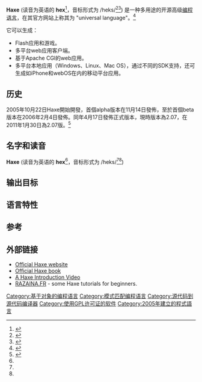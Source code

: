{{primary sources|date=2010年12月}}
{{翻译请求}}
{{NoteTA|G1=IT}}
{{Infobox programming language
|name = Haxe
|logo = [[File:Haxe_logo.svg|80px]]
|paradigm = 多种范型
|year = {{start date and age|2005}}
|developer = Haxe基金会
| latest release version = {{wikidata|property|edit|reference|P348}}
| latest release date = {{wikidata|qualifier|P348|P577}}，{{Time ago|{{wikidata|qualifier|raw|P348|P577}}}}
|typing = [[類型系統|静态]]
|operating_system = [[跨平台|跨平台]]
|website = {{URL|https://haxe.org/}}
|influenced_by = [[ECMAScript|ECMAScript]], [[OCaml|OCaml]], [[Java|Java]], [[JavaScript|JavaScript]], [[C++|C++]], [[PHP|PHP]], [[C♯|C#]], [[Python|Python]], [[Lua|Lua]], [[ActionScript|ActionScript]], {{en-link|NekoVM}}
| programming language = [[OCaml|OCaml]]
}}
'''Haxe''' (读音为英语的 '''hex'''<ref name="Haxe-intro">{{cite web |url=http://haxe.org/doc/intro |title=Haxe介绍页面 |deadurl=yes |archiveurl=https://web.archive.org/web/20120504021311/http://haxe.org/doc/intro |archivedate=2012-05-04 |accessdate=2011-07-05 }}</ref>，音标形式为 /heks/<ref name="haXe-pron">{{cite web |url=http://osflash.org/pipermail/osflash_osflash.org/2005-December/006140.html |title=Nicholas关于 Haxe 读音的回复 |access-date=2011-07-05 |archive-url=https://web.archive.org/web/20120324192924/http://osflash.org/pipermail/osflash_osflash.org/2005-December/006140.html |archive-date=2012-03-24 |dead-url=yes }}</ref><ref name="Haxe-talk">{{cite web |url=http://haxe.1354130.n2.nabble.com/How-to-pronouncing-haXe-td6434420.html |title=在官方邮件列表中对 Haxe 读音的讨论 |accessdate=2011-07-05 |archive-date=2012-03-26 |archive-url=https://web.archive.org/web/20120326144957/http://haxe.1354130.n2.nabble.com/How-to-pronouncing-haXe-td6434420.html |dead-url=no }}</ref>) 是一种多用途的开源高级[[编程语言|编程语言]]，在其官方网站上称其为 "universal language"。<ref>{{Cite web |url=http://www.haxe.org/ |title=存档副本 |accessdate=2020-09-26 |archive-date=2020-09-16 |archive-url=https://web.archive.org/web/20200916222943/https://haxe.org/ |dead-url=no }}</ref>

它可以生成：
*Flash应用和游戏。
*多平台web应用客户端。
*基于Apache CGI的web应用。
*多平台本地应用（Windows、Linux、Mac OS），通过不同的SDK支持，还可生成如iPhone和webOS在内的移动平台应用。

== 历史 ==
2005年10月22日Haxe開始開發，首個alpha版本在11月14日發佈，至於首個beta版本在2006年2月4日發佈。同年4月17日發佈正式版本，現時版本為2.07，在2011年1月30日為2.07版。<ref name="release-log">{{cite web |url=http://haxe.org/com/news |title=News about haXe |deadurl=yes |archiveurl=https://web.archive.org/web/20110726082850/http://haxe.org/com/news |archivedate=2011-07-26 |accessdate=2011-07-05 }}</ref>

== 名字和读音 ==
'''Haxe''' (读音为英语的 '''hex'''<ref name="Haxe-intro" />，音标形式为 /heks/<ref name="haXe-pron" /><ref name="Haxe-talk" />)

== 输出目标 ==

== 语言特性 ==


== 参考 ==
{{reflist|2}}

== 外部链接 ==
* [http://haxe.org Official Haxe website]{{Wayback|url=http://haxe.org/ |date=20110705095326 }}
* [http://www.amazon.co.uk/dp/0470122137 Official Haxe book] {{Wayback|url=http://www.amazon.co.uk/dp/0470122137 |date=20211217034912 }}
* [http://www.devideas.com/shows/haxe A Haxe Introduction Video]{{Wayback|url=http://www.devideas.com/shows/haxe |date=20110709020136 }}
* [https://web.archive.org/web/20110721020154/http://www.razaina.fr/ RAZAINA.FR] - some Haxe tutorials for beginners.

{{Portal|自由软件}}
{{JavaScript}}

[[Category:基于对象的编程语言|Category:基于对象的编程语言]]
[[Category:模式匹配编程语言|Category:模式匹配编程语言]]
[[Category:源代码到源代码编译器|Category:源代码到源代码编译器]]
[[Category:使用GPL许可证的软件|Category:使用GPL许可证的软件]]
[[Category:2005年建立的程式語言|Category:2005年建立的程式語言]]
